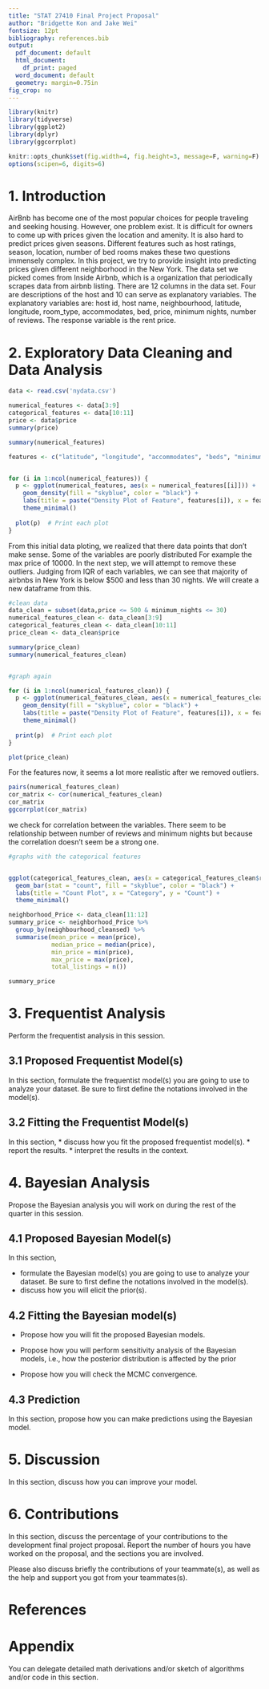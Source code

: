 ```yaml
---
title: "STAT 27410 Final Project Proposal"
author: "Bridgette Kon and Jake Wei"
fontsize: 12pt
bibliography: references.bib
output:
  pdf_document: default
  html_document:
    df_print: paged
  word_document: default
  geometry: margin=0.75in
fig_crop: no
---
```


```r
library(knitr)
library(tidyverse)
library(ggplot2)
library(dplyr)
library(ggcorrplot)

knitr::opts_chunk$set(fig.width=4, fig.height=3, message=F, warning=F)
options(scipen=6, digits=6)
```

# 1. Introduction

AirBnb has become one of the most popular choices for people traveling and seeking housing. However, one problem exist. It is difficult for owners to come up with prices given the location and amenity. It is also hard to predict prices given seasons. Different features such as host ratings, season, location, number of bed rooms makes these two questions immensely complex. In this project, we try to provide insight into predicting prices given different neighborhood in the New York. The data set we picked comes from Inside Airbnb, which is a organization that periodically scrapes data from airbnb listing. There are 12 columns in the data set. Four are descriptions of the host and 10 can serve as explanatory variables. The explanatory variables are: host id, host name, neighbourhood, latitude, longitude, room_type, accommodates, bed, price, minimum nights, number of reviews. The response variable is the rent price. 


# 2. Exploratory Data Cleaning and Data Analysis

```r

data <- read.csv('nydata.csv')

numerical_features <- data[3:9]
categorical_features <- data[10:11]
price <- data$price
summary(price)

```

```r
summary(numerical_features)

features <- c("latitude", "longitude", "accommodates", "beds", "minimum_nights", "number_of_reviews", "review_scores_rating")


for (i in 1:ncol(numerical_features)) {
  p <- ggplot(numerical_features, aes(x = numerical_features[[i]])) +
    geom_density(fill = "skyblue", color = "black") +
    labs(title = paste("Density Plot of Feature", features[i]), x = features[i], y = "Density") +
    theme_minimal()
  
  plot(p)  # Print each plot
}

```

From this initial data ploting, we realized that there data points that don't make sense. Some of the variables are poorly distributed For example the max price of 10000. In the next step, we will attempt to remove these outliers. Judging from IQR of each variables, we can see that majority of airbnbs in New York is below $500 and less than 30 nights. We will create a new dataframe from this. 

```r

#clean data
data_clean = subset(data,price <= 500 & minimum_nights <= 30)
numerical_features_clean <- data_clean[3:9]
categorical_features_clean <- data_clean[10:11]
price_clean <- data_clean$price

summary(price_clean)
summary(numerical_features_clean)



```

```r

#graph again 

for (i in 1:ncol(numerical_features_clean)) {
  p <- ggplot(numerical_features_clean, aes(x = numerical_features_clean[[i]])) +
    geom_density(fill = "skyblue", color = "black") +
    labs(title = paste("Density Plot of Feature", features[i]), x = features[i], y = "Density") +
    theme_minimal()
  
  print(p)  # Print each plot
}

plot(price_clean)
```

For the features now, it seems a lot more realistic after we removed outliers.


```r
pairs(numerical_features_clean)
cor_matrix <- cor(numerical_features_clean)
cor_matrix
ggcorrplot(cor_matrix)

```
we check for correlation between the variables. There seem to be relationship between number of reviews and minimum nights but because the correlation doesn't seem be a strong one. 


```r
#graphs with the categorical features 


ggplot(categorical_features_clean, aes(x = categorical_features_clean$room_type)) +
  geom_bar(stat = "count", fill = "skyblue", color = "black") +
  labs(title = "Count Plot", x = "Category", y = "Count") +
  theme_minimal()

neighborhood_Price <- data_clean[11:12]
summary_price <- neighborhood_Price %>%
  group_by(neighbourhood_cleansed) %>%
  summarise(mean_price = mean(price),
            median_price = median(price),
            min_price = min(price),
            max_price = max(price),
            total_listings = n())

summary_price

```




# 3. Frequentist Analysis

Perform the frequentist analysis in this session.

## 3.1 Proposed Frequentist Model(s)

In this section, formulate the frequentist model(s) you are going to use to analyze your dataset. Be sure to first define the notations involved in the model(s).

## 3.2 Fitting the Frequentist Model(s)

In this section, 
* discuss how you fit the proposed frequentist model(s).
* report the results.
* interpret the results in the context.

# 4. Bayesian Analysis

Propose the Bayesian analysis you will work on during the rest of the quarter in this session.

## 4.1 Proposed Bayesian Model(s)

In this section, 

* formulate the Bayesian model(s) you are going to use to analyze your dataset. Be sure to first define the notations involved in the model(s).
* discuss how you will elicit the prior(s).

## 4.2 Fitting the Bayesian model(s)

* Propose how you will fit the proposed Bayesian models.

* Propose how you will perform sensitivity analysis of the Bayesian models, i.e., how the posterior distribution is affected by the prior 

* Propose how you will check the MCMC convergence. 

## 4.3 Prediction

In this section, propose how you can make predictions using the Bayesian model. 

# 5. Discussion

In this section, discuss how you can improve your model.

# 6. Contributions

In this section, discuss the percentage of your contributions to the development final project proposal. Report the number of hours you have worked on the proposal, and the sections you are involved.

Please also discuss briefly the contributions of your teammate(s), as well as the help and support you got from your teammates(s).

# References
<div id="refs"></div>

# Appendix

You can delegate detailed math derivations and/or sketch of algorithms and/or code in this section. 
